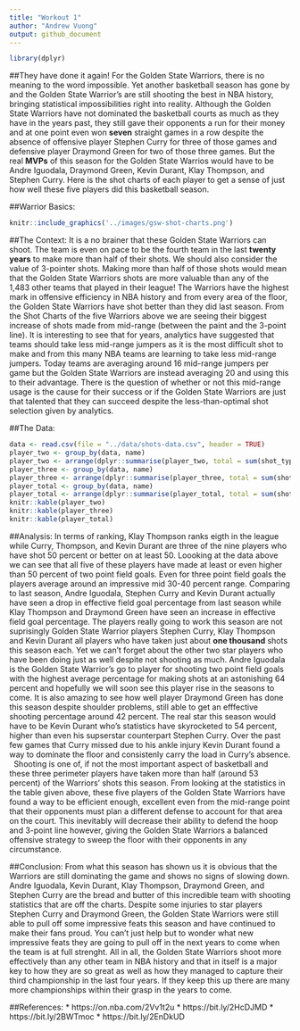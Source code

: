 ```yaml
---
title: "Workout 1"
author: "Andrew Vuong"
output: github_document
---
```


```r
library(dplyr)
```


##They have done it again!
For the Golden State Warriors, there is no meaning to the word impossible. Yet another basketball season has gone by and the Golden State Warrior's are still shooting the best in NBA history, bringing statistical impossibilities right into reality. Although the Golden State Warriors have not dominated the basketball courts as much as they have in the years past, they still gave their opponents a run for their money and at one point even won **seven** straight games in a row despite the absence of offensive player Stephen Curry for three of those games and defensive player Draymond Green for two of those three games. But the real **MVPs** of this season for the Golden State Warrios would have to be Andre Iguodala, Draymond Green, Kevin Durant, Klay Thompson, and Stephen Curry. Here is the shot charts of each player to get a sense of just how well these five players did this basketball season.  \  

##Warrior Basics:
```r
knitr::include_graphics('../images/gsw-shot-charts.png')
```

##The Context:
It is a no brainer that these Golden State Warriors can shoot. The team is even on pace to be the fourth team in the last **twenty years** to make more than half of their shots. We should also consider the value of 3-pointer shots. Making more than half of those shots would mean that the Golden State Warriors shots are more valuable than any of the 1,483 other teams that played in their league! The Warriors have the highest mark in offensive efficiency in NBA history and from every area of the floor, the Golden State Warriors have shot better than they did last season. From the Shot Charts of the five Warriors above we are seeing their biggest increase of shots made from mid-range (between the paint and the 3-point line). It is interesting to see that for years, analytics have suggested that teams should take less mid-range jumpers as it is the most difficult shot to make and from this many NBA teams are learning to take less mid-range jumpers. Today teams are averaging around 16 mid-range jumpers per game but the Golden State Warriors are instead averaging 20 and using this to their advantage. There is the question of whether or not this mid-range usage is the cause for their success or if the Golden State Warriors are just that talented that they can succeed despite the less-than-optimal shot selection given by analytics.   \  

##The Data:
```r
data <- read.csv(file = "../data/shots-data.csv", header = TRUE)
player_two <- group_by(data, name)
player_two <- arrange(dplyr::summarise(player_two, total = sum(shot_type == "2PT Field Goal"), made = sum(shot_type == "2PT Field Goal" & shot_made_flag == "shot_yes"), perc_made = made/total), desc(perc_made))
player_three <- group_by(data, name)
player_three <- arrange(dplyr::summarise(player_three, total = sum(shot_type == "3PT Field Goal"), made = sum(shot_type == "3PT Field Goal" & shot_made_flag == "shot_yes"), perc_made = made/total), desc(perc_made))
player_total <- group_by(data, name)
player_total <- arrange(dplyr::summarise(player_total, total = sum(shot_type == "2PT Field Goal" | shot_type == "3PT Field Goal"), made = sum((shot_type == "2PT Field Goal" | shot_type == "3PT Field Goal") & shot_made_flag == "shot_yes"), perc_made = made/total), desc(perc_made))
knitr::kable(player_two)
knitr::kable(player_three)
knitr::kable(player_total)
```

##Analysis:
In terms of ranking, Klay Thompson ranks eigth in the league while Curry, Thompson, and Kevin Durant are three of the nine players who have shot 50 percent or better on at least 50. Loooking at the data above we can see that all five of these players have made at least or even higher than 50 percent of two point field goals. Even for three point field goals the players average around an impressive mid 30-40 percent range. Comparing to last season, Andre Iguodala, Stephen Curry and Kevin Durant actually have seen a drop in effective field goal percentage from last season while Klay Thompson and Draymond Green have seen an increase in effective field goal percentage. The players really going to work this season are not suprisingly Golden State Warrior players Stephen Curry, Klay Thompson and Kevin Durant all players who have taken just about **one thousand** shots this season each. Yet we can't forget about the other two star players who have been doing just as well despite not shooting as much. Andre Iguodala is the Golden State Warrior's go to player for shooting two point field goals with the highest average percentage for making shots at an astonishing 64 percent and hopefully we will soon see this player rise in the seasons to come. It is also amazing to see how well player Draymond Green has done this season despite shoulder problems, still able to get an efffective shooting percentage around 42 percent. The real star this season would have to be Kevin Durant who's statistics have skyrocketed to 54 percent, higher than even his supserstar counterpart Stephen Curry. Over the past few games that Curry missed due to his ankle injury Kevin Durant found a way to dominate the floor and consistenly carry the load in Curry's absence. \  
Shooting is one of, if not the most important aspect of basketball and these three perimeter players have taken more than half (around 53 percent) of the Warriors' shots this season. From looking at the statistics in the table given above, these five players of the Golden State Warriors have found a way to be efficient enough, excellent even from the mid-range point that their opponents must plan a different defense to account for that area on the court. This inevitably will decrease their ability to defend the hoop and 3-point line however, giving the Golden State Warriors a balanced offensive strategy to sweep the floor with their opponents in any circumstance.   \  

##Conclusion:
From what this season has shown us it is obvious that the Warriors are still dominating the game and shows no signs of slowing down. Andre Iguodala, Kevin Durant, Klay Thompson, Draymond Green, and Stephen Curry are the bread and butter of this incredible team with shooting statistics that are off the charts. Despite some injuries to star players Stephen Curry and Draymond Green, the Golden State Warriors were still able to pull off some impressive feats this season and have continued to make their fans proud. You can't just help but to wonder what new impressive feats they are going to pull off in the next years to come when the team is at full strenght. All in all, the Golden State Warriors shoot more effectively than any other team in NBA history and that in itself is a major key to how they are so great as well as how they managed to capture their third championship in the last four years. If they keep this up there are many more championships within their grasp in the years to come.  \  

##References:
* https://on.nba.com/2Vv1t2u
* https://bit.ly/2HcDJMD
* https://bit.ly/2BWTmoc
* https://bit.ly/2EnDkUD
